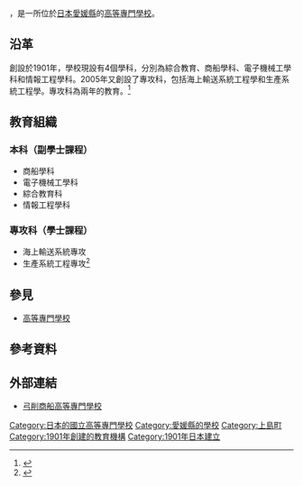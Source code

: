 {{Infobox School
| name           = 弓削商船高等專門學校
| other_name     = 
| logo           = 
| image          =[[File:Yuge_kousen.JPG|270px]]
| caption        = 
| established    = 1901年
| closed         = 
| type           = [[國立|國立]]
| legal_person   = {{tsl|ja|国立高等専門学校機構|國立高等專門學校機構}}

| free_label     = 學科
| free_text      = 商船學科<br>電子機械工学科<br>綜合教育<br>情報工程學科
| free_label2    = 專攻科
| free_text2     = 海事系統工程專攻<br>生產系統工程專攻
| telephone      = 
| fax            = 
| address        = {{JPN}}[[愛媛県|愛媛県]][[越智郡|越智郡]][[上島町|上島町]]弓削下弓削1000番地
| location       = 
| website        = [http://www.yuge.ac.jp/ 官方網站]
}}
{{nihongo|'''弓削商船高等專門學校'''|弓削商船高等専門学校／ゆげしょうせんこうとうせんもんがっこう|3=National Institute of Technology, Yuge College}}，是一所位於[[日本|日本]][[愛媛縣|愛媛縣]]的[[高等專門學校|高等專門學校]]。
==沿革==
創設於1901年，學校現設有4個學科，分別為綜合教育、商船學科、電子機械工學科和情報工程學科。2005年又創設了專攻科，包括海上輸送系統工程學和生產系統工程學。專攻科為兩年的教育。<ref>{{cite web|url=http://liuxueku.people.nihaowang.com/people/detail.aspx?uid=55634|title=弓削商船高等專門學校-人民網留學院校庫}}{{dead link|date=2018年2月 |bot=InternetArchiveBot |fix-attempted=yes }}{{zh-cn}}</ref>
==教育組織==
===本科（副學士課程）===
* 商船學科
* 電子機械工學科
* 綜合教育科
* 情報工程學科
===專攻科（學士課程）===
* 海上輸送系統專攻
* 生產系統工程專攻<ref>{{cite web|url=http://www.yuge.ac.jp/subject|title=国立高専機構 弓削商船-学科・専攻科|access-date=2016-10-03|archive-date=2022-03-08|archive-url=https://web.archive.org/web/20220308141453/https://www.yuge.ac.jp/subject}}</ref>
==參見==
*[[高等專門學校|高等專門學校]]
==參考資料==
{{reflist}}

==外部連結==
*[http://www.yuge.ac.jp/  弓削商船高等專門學校] {{Wayback|url=http://www.yuge.ac.jp/ |date=20220603074127 }}

{{高等專門學校}}

[[Category:日本的國立高等專門學校|Category:日本的國立高等專門學校]]
[[Category:愛媛縣的學校|Category:愛媛縣的學校]]
[[Category:上島町|Category:上島町]]
[[Category:1901年創建的教育機構|Category:1901年創建的教育機構]]
[[Category:1901年日本建立|Category:1901年日本建立]]